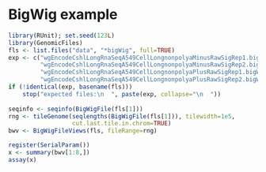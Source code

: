 # BigWig example

```r
library(RUnit); set.seed(123L)
library(GenomicFiles)
fls <- list.files("data", "*bigWig", full=TRUE)
exp <- c("wgEncodeCshlLongRnaSeqA549CellLongnonpolyaMinusRawSigRep1.bigWig", 
         "wgEncodeCshlLongRnaSeqA549CellLongnonpolyaMinusRawSigRep2.bigWig", 
         "wgEncodeCshlLongRnaSeqA549CellLongnonpolyaPlusRawSigRep1.bigWig", 
         "wgEncodeCshlLongRnaSeqA549CellLongnonpolyaPlusRawSigRep2.bigWig")
if (!identical(exp, basename(fls)))
    stop("expected files:\n  ", paste(exp, collapse="\n  "))
    
seqinfo <- seqinfo(BigWigFile(fls[1]))
rng <- tileGenome(seqlengths(BigWigFile(fls[1])), tilewidth=1e5,
                  cut.last.tile.in.chrom=TRUE)
bwv <- BigWigFileViews(fls, fileRange=rng)

register(SerialParam())
x <- summary(bwv[1:8,])
assay(x)
```
